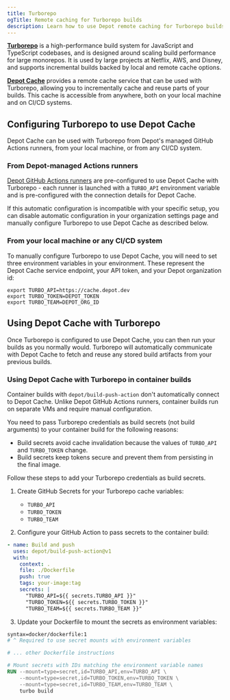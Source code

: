 ```yaml
---
title: Turborepo
ogTitle: Remote caching for Turborepo builds
description: Learn how to use Depot remote caching for Turborepo builds
---
```


[**Turborepo**](https://turbo.build/) is a high-performance build system for JavaScript and TypeScript codebases, and is designed around scaling build performance for large monorepos. It is used by large projects at Netflix, AWS, and Disney, and supports incremental builds backed by local and remote cache options.

[**Depot Cache**](/docs/cache/overview) provides a remote cache service that can be used with Turborepo, allowing you to incrementally cache and reuse parts of your builds. This cache is accessible from anywhere, both on your local machine and on CI/CD systems.

## Configuring Turborepo to use Depot Cache

Depot Cache can be used with Turborepo from Depot's managed GitHub Actions runners, from your local machine, or from any CI/CD system.

### From Depot-managed Actions runners

[Depot GitHub Actions runners](/docs/github-actions/overview) are pre-configured to use Depot Cache with Turborepo - each runner is launched with a `TURBO_API` environment variable and is pre-configured with the connection details for Depot Cache.

If this automatic configuration is incompatible with your specific setup, you can disable automatic configuration in your organization settings page and manually configure Turborepo to use Depot Cache as described below.

### From your local machine or any CI/CD system

To manually configure Turborepo to use Depot Cache, you will need to set three environment variables in your environment. These represent the Depot Cache service endpoint, your API token, and your Depot organization id:

```shell
export TURBO_API=https://cache.depot.dev
export TURBO_TOKEN=DEPOT_TOKEN
export TURBO_TEAM=DEPOT_ORG_ID
```

## Using Depot Cache with Turborepo

Once Turborepo is configured to use Depot Cache, you can then run your builds as you normally would. Turborepo will automatically communicate with Depot Cache to fetch and reuse any stored build artifacts from your previous builds.

### Using Depot Cache with Turborepo in container builds

Container builds with `depot/build-push-action` don't automatically connect to Depot Cache. Unlike Depot GitHub Actions runners, container builds run on separate VMs and require manual configuration.

You need to pass Turborepo credentials as build secrets (not build arguments) to your container build for the following reasons:

- Build secrets avoid cache invalidation because the values of `TURBO_API` and `TURBO_TOKEN` change.
- Build secrets keep tokens secure and prevent them from persisting in the final image.

Follow these steps to add your Turborepo credentials as build secrets.

1. Create GitHub Secrets for your Turborepo cache variables:
   - `TURBO_API`
   - `TURBO_TOKEN`
   - `TURBO_TEAM`

2. Configure your GitHub Action to pass secrets to the container build:

```yaml
- name: Build and push
  uses: depot/build-push-action@v1
  with:
    context: .
    file: ./Dockerfile
    push: true
    tags: your-image:tag
    secrets: |
      "TURBO_API=${{ secrets.TURBO_API }}"
      "TURBO_TOKEN=${{ secrets.TURBO_TOKEN }}"
      "TURBO_TEAM=${{ secrets.TURBO_TEAM }}"
```

3. Update your Dockerfile to mount the secrets as environment variables:

```dockerfile
syntax=docker/dockerfile:1
# ^ Required to use secret mounts with environment variables

# ... other Dockerfile instructions

# Mount secrets with IDs matching the environment variable names
RUN --mount=type=secret,id=TURBO_API,env=TURBO_API \
    --mount=type=secret,id=TURBO_TOKEN,env=TURBO_TOKEN \
    --mount=type=secret,id=TURBO_TEAM,env=TURBO_TEAM \
    turbo build
```
